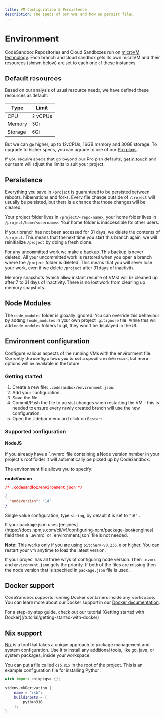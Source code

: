 ```yaml
---
title: VM Configuration & Persistence
description: The specs of our VMs and how we persist files.
---
```



# Environment

CodeSandbox Repositories and Cloud Sandboxes run on [microVM technology](https://codesandbox.io/blog/how-we-clone-a-running-vm-in-2-seconds). Each branch and cloud sandbox gets its own microVM and their resources (shown below) are set to each one of these instances.

## Default resources

Based on our analysis of usual resource needs, we have defined these resources as default:

| Type    | Limit   |
| ------- | ------- |
| CPU     | 2 vCPUs |
| Memory  | 3Gi     |
| Storage | 6Gi     |

But we can go higher, up to 12vCPUs, 16GB memory and 30GB storage. To upgrade to higher specs, you can ugrade to one of our [Pro plans](https://codesandbox.io/pro).

If you require specs that go beyond our Pro plan defaults, [get in touch](mailto:support@codesandbox.io) and our team will adjust the limits to suit your project.

## Persistence

Everything you save in `/project` is guaranteed to be persisted between reboots, hibernations and forks. Every file change outside of `/project` will usually be persisted, but there is a chance that those changes will be cleared.

Your project folder lives in `/project/<repo-name>`, your home folder lives in `/project/home/<username>`. Your home folder is inaccessible for other users.

If your branch has not been accessed for 31 days, we delete the contents of `/project`. This means that the next time you start this branch again, we will reinitialize `/project` by doing a fresh clone.

For any uncommitted work we make a backup. This backup is never deleted. All your uncommitted work is restored when you open a branch where the `/project` folder is deleted. This means that you will never lose your work, even if we delete `/project` after 31 days of inactivity.

Memory snapshots (which allow instant resume of VMs) will be cleaned up after 7 to 31 days of inactivity. There is no lost work from cleaning up memory snapshots.

## Node Modules

The `node_modules` folder is globally ignored. You can override this behaviour by adding `!node_modules` in your own project `.gitignore` file. While this will add `node_modules` folders to git, they won't be displayed in the UI.

## Environment configuration

Configure various aspects of the running VMs with the environment file. Currently the config allows you to set a specific `nodeVersion`, but more options will be available in the future.

### Getting started

1. Create a new file: `.codesandbox/environment.json`.
2. Add your configuration.
3. Save the file.
4. Commit/Push the file to persist changes when restarting the VM - this is needed to ensure every newly created branch will use the new configuration.
5. Open the sidebar menu and click on `Restart`.

### Supported configuration

#### NodeJS

<Callout emoji="⭑">
If you already have a `.nvmrc` file containing a Node version number in your project's root folder it will automatically be picked up by CodeSandbox.
</Callout>

The environment file allows you to specify:

**nodeVersion**

```json
/* .codesandbox/environment.json */

{
  "nodeVersion": "14"
}
```

Single value configuration, type `string`, by default it is set to `"16"` .

<Callout emoji="*">
If your package.json uses [engines](https://docs.npmjs.com/cli/v9/configuring-npm/package-json#engines) field then a `.nvmrc` or `environment.json` file is not needed. 
</Callout>

**Note:** This works only if you are using `pitcherv-v0.236.0` or higher. You can restart your vm anytime to load the latest version.

If your project has all three ways of configuring node version. Then `.nvmrc` and `environment.json` gets the priority. If both of the files are missing then the node version that is specified in `package.json` file is used.

## Docker support

CodeSandbox supports running Docker containers inside any workspace. You can learn more about our Docker support in our [Docker documentation](/learn/environment/docker).

<Callout emoji="⭑">
For a step-by-step guide, check out our tutorial [Getting started with Docker](/tutorial/getting-started-with-docker)
</Callout>

## Nix support

[Nix](https://nixos.org/) is a tool that takes a unique approach to package management and system configuration. Use it to install any additional tools, like go, java, or system packages, inside your workspace.

You can put a file called `csb.nix` in the root of the project. This is an example configuration file for installing Python:

```nix
with import <nixpkgs> {};

stdenv.mkDerivation {
    name = "csb";
    buildInputs = [
        python310
    ];
}
```
